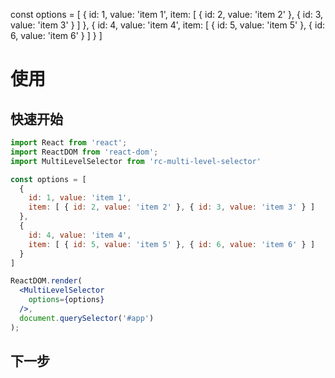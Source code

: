 const options = [
  {
    id: 1, value: 'item 1',
    item: [ { id: 2, value: 'item 2' }, { id: 3, value: 'item 3' } ]
  },
  {
    id: 4, value: 'item 4',
    item: [ { id: 5, value: 'item 5' }, { id: 6, value: 'item 6' } ]
  }
]

# 使用

## 快速开始

```jsx
import React from 'react';
import ReactDOM from 'react-dom';
import MultiLevelSelector from 'rc-multi-level-selector'

const options = [
  {
    id: 1, value: 'item 1',
    item: [ { id: 2, value: 'item 2' }, { id: 3, value: 'item 3' } ]
  },
  {
    id: 4, value: 'item 4',
    item: [ { id: 5, value: 'item 5' }, { id: 6, value: 'item 6' } ]
  }
]

ReactDOM.render(
  <MultiLevelSelector
    options={options}
  />,
  document.querySelector('#app')
);
```

<MultiLevelSelector
  options={options}
/>

## 下一步
